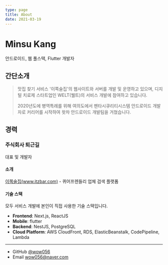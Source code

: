 ```yaml
---
type: page
title: About
date: 2021-03-19
---
```


# Minsu Kang

안드로이드, 웹 풀스택, Flutter 개발자

## 간단소개

>맛집 찾기 서비스 '이쪽술집'의 웹사이트와 서버를 개발 및 운영하고 있으며, 디지털 치료제 스타트업인 WELT(웰트)의 서비스 개발에 참여하고 있습니다.
>
>2020년도에 병역특례를 위해 여의도에서 펜타시큐리티시스템 안드로이드 개발자로 커리어를 시작하여 왓챠 안드로이드 개발팀을 거쳤습니다.

## 경력

### 주식회사 퇴근길

대표 및 개발자

#### 소개
[이쪽술집(www.itzbar.com)](www.itzbar.com) - 퀴어프렌들리 업체 검색 플랫폼 

#### 기술 스택
모두 서비스 개발에 본인이 직접 사용한 기술 스택입니다.
 * **Frontend**: Next.js, ReactJS
 * **Mobile**: flutter
 * **Backend**: NestJS, PostgreSQL
 * **Cloud Platform**: AWS CloudFront, RDS, ElasticBeanstalk, CodePipeline, Lambda


---

- GitHub [@wow056](https://github.com/wow056)
- Email wow056@naver.com
